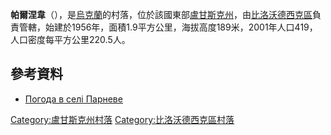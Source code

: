 {{coord|49|12|28|N|39|24|11|E|scale:100000|display=title}}

'''帕爾涅韋'''（{{lang-uk|Парневе}}），是[[烏克蘭|烏克蘭]]的村落，位於該國東部[[盧甘斯克州|盧甘斯克州]]，由[[比洛沃德西克區|比洛沃德西克區]]負責管轄，始建於1956年，面積1.9平方公里，海拔高度189米，2001年人口419，人口密度每平方公里220.5人。

==參考資料==
* [http://weather.in.ua/ua/lyganskaja/19625 Погода в селі Парневе] {{Wayback|url=http://weather.in.ua/ua/lyganskaja/19625 |date=20160305092738 }}

{{DEFAULTSORT:Парневе}}
[[Category:盧甘斯克州村落|Category:盧甘斯克州村落]]
[[Category:比洛沃德西克區村落|Category:比洛沃德西克區村落]]


{{Luhansk-geo-stub}}